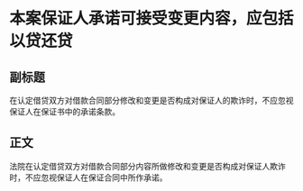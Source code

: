 # 本案保证人承诺可接受变更内容，应包括以贷还贷
## 副标题
在认定借贷双方对借款合同部分修改和变更是否构成对保证人的欺诈时，不应忽视保证人在保证书中的承诺条款。
## 正文
法院在认定借贷双方对借款合同部分内容所做修改和变更是否构成对保证人欺诈时，不应忽视保证人在保证合同中所作承诺。